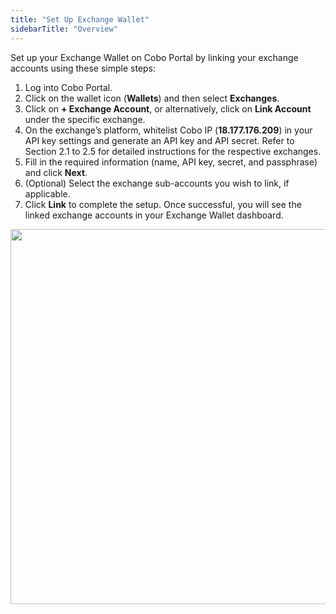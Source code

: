 ```yaml
---
title: "Set Up Exchange Wallet"
sidebarTitle: "Overview"
---
```


Set up your Exchange Wallet on Cobo Portal by linking your exchange accounts using these simple steps:

1) Log into Cobo Portal.
2) Click on the wallet icon (**Wallets**) and then select **Exchanges**.
3) Click on **+ Exchange Account**, or alternatively, click on **Link Account** under the specific exchange.
4) On the exchange’s platform, whitelist Cobo IP (**18.177.176.209**) in your API key settings and generate an API key and API secret. Refer to Section 2.1 to 2.5 for detailed instructions for the respective exchanges.
5) Fill in the required information (name, API key, secret, and passphrase) and click **Next**.
6) (Optional) Select the exchange sub-accounts you wish to link, if applicable.
7) Click **Link** to complete the setup. Once successful, you will see the linked exchange accounts in your Exchange Wallet dashboard.

<img src="/images/smart-contract-wallet/set-up-scw-1.png" width="700" height="600"/>